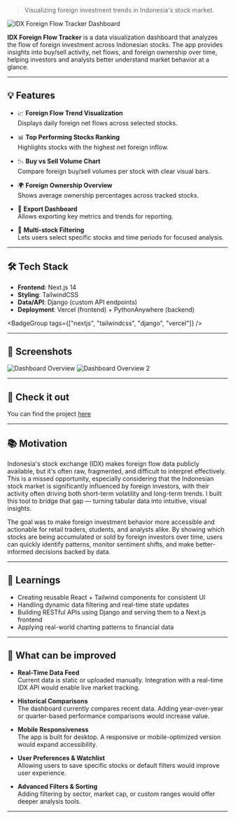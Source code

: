 > Visualizing foreign investment trends in Indonesia's stock market.

<img
  src="/idx1.png"
  alt="IDX Foreign Flow Tracker Dashboard"
  className="rounded-xl my-6"
/>

**IDX Foreign Flow Tracker** is a data visualization dashboard that analyzes the flow of foreign investment across Indonesian stocks. The app provides insights into buy/sell activity, net flows, and foreign ownership over time, helping investors and analysts better understand market behavior at a glance.

---

## 💡 Features

- 📈 **Foreign Flow Trend Visualization**  
  Displays daily foreign net flows across selected stocks.

- 📊 **Top Performing Stocks Ranking**  
  Highlights stocks with the highest net foreign inflow.

- 📉 **Buy vs Sell Volume Chart**  
  Compare foreign buy/sell volumes per stock with clear visual bars.

- 🌍 **Foreign Ownership Overview**  
  Shows average ownership percentages across tracked stocks.

- 📁 **Export Dashboard**  
  Allows exporting key metrics and trends for reporting.

- 🧠 **Multi-stock Filtering**  
  Lets users select specific stocks and time periods for focused analysis.

---

## 🛠 Tech Stack

- **Frontend**: Next.js 14
- **Styling**: TailwindCSS
- **Data/API**: Django (custom API endpoints)
- **Deployment**: Vercel (frontend) + PythonAnywhere (backend)

<BadgeGroup tags={["nextjs", "tailwindcss", "django", "vercel"]} />

---

## 📸 Screenshots

<div>
  <img src="/idx1.png" alt="Dashboard Overview" className="rounded-xl" />
  <img src="/idx2.png" alt="Dashboard Overview 2" className="rounded-xl" />
</div>

---

## 🔗 Check it out

You can find the project [here](https://github.com/koalacapek/ihsg-stocks-flow)

---

## 📚 Motivation

Indonesia's stock exchange (IDX) makes foreign flow data publicly available, but it's often raw, fragmented, and difficult to interpret effectively. This is a missed opportunity, especially considering that the Indonesian stock market is significantly influenced by foreign investors, with their activity often driving both short-term volatility and long-term trends.
I built this tool to bridge that gap — turning tabular data into intuitive, visual insights.

The goal was to make foreign investment behavior more accessible and actionable for retail traders, students, and analysts alike.
By showing which stocks are being accumulated or sold by foreign investors over time, users can quickly identify patterns, monitor sentiment shifts, and make better-informed decisions backed by data.

---

## 🧠 Learnings

- Creating reusable React + Tailwind components for consistent UI
- Handling dynamic data filtering and real-time state updates
- Building RESTful APIs using Django and serving them to a Next.js frontend
- Applying real-world charting patterns to financial data

---

## 🚀 What can be improved

- **Real-Time Data Feed**  
  Current data is static or uploaded manually. Integration with a real-time IDX API would enable live market tracking.

- **Historical Comparisons**  
  The dashboard currently compares recent data. Adding year-over-year or quarter-based performance comparisons would increase value.

- **Mobile Responsiveness**  
  The app is built for desktop. A responsive or mobile-optimized version would expand accessibility.

- **User Preferences & Watchlist**  
  Allowing users to save specific stocks or default filters would improve user experience.

- **Advanced Filters & Sorting**  
  Adding filtering by sector, market cap, or custom ranges would offer deeper analysis tools.

---
